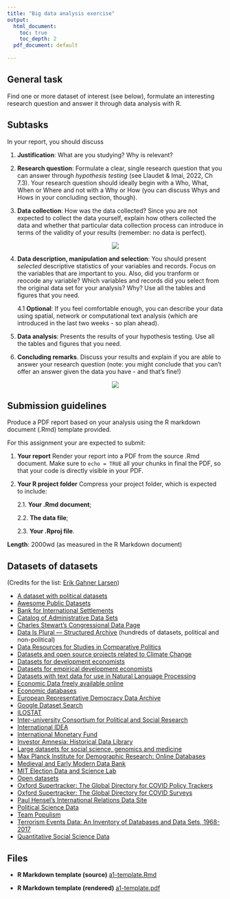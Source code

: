 ```yaml
---
title: "Big data analysis exercise"
output:
  html_document:
    toc: true
    toc_depth: 2
  pdf_document: default
  
---
```


## General task

Find one or more dataset of interest (see below), formulate an interesting research question and answer it through data analysis with R. 

## Subtasks

In your report, you should discuss

1. **Justification**: What are you studying? Why is relevant? 

2. **Research question**: Formulate a clear, single research question that you can answer through *hypothesis testing* (see Llaudet & Imai, 2022, Ch 7.3). Your research question should ideally begin with a Who, What, When or Where and not with a Why or How (you can discuss Whys and Hows in your concluding section, though).

3. **Data collection**: How was the data collected? Since you are not expected to collect the data yourself, explain how others collected the data and whether that particular data collection process can introduce in terms of the validity of your results (remember: no data is perfect).

<center>![](https://media.giphy.com/media/9RWcytIJi3uYo/giphy.gif)</center>

4. **Data description, manipulation and selection**: You should present *selected* descriptive statistics of your variables and records. Focus on the variables that are important to you.  Also, did you tranform or reocode any variable? Which variables and records did you select from the original data set for your analysis? Why? Use all the tables and figures that you need. 

    4.1 **Optional**: If you feel comfortable enough, you can describe your data using spatial, network or computational text analysis (which are introduced in the last two weeks - so plan ahead). 

5. **Data analysis**: Presents the results of your hypothesis testing. Use all the tables and figures that you need. 

6. **Concluding remarks**. Discuss your results and explain if you are able to answer your research question (note: you might conclude that you can't offer an answer given the data you have - and that's fine!)

<center>![](https://media.giphy.com/media/5T06fayphNrPayKYak/giphy.gif)</center>

## Submission guidelines

Produce a PDF report based on your analysis using the R markdown document (.Rmd) template provided. 

For this assignment your are expected to submit:

1. **Your report** Render your report into a PDF from the source .Rmd document. Make sure to `echo = TRUE` all your chunks in final the PDF, so that your code is directly visible in your PDF.

2. **Your R project folder** Compress your project folder, which is expected to include:

    2.1. **Your .Rmd document**;
  
    2.2. **The data file**;
  
    2.3. **Your .Rproj file**.
    
**Length**: 2000wd (as measured in the R Markdown document)

## Datasets of datasets

(Credits for the list: [Erik Gahner Larsen](https://github.com/erikgahner))

- [A dataset with political datasets](https://github.com/erikgahner/PolData)
- [Awesome Public Datasets](https://github.com/awesomedata/awesome-public-datasets)
- [Bank for International Settlements](https://www.bis.org/statistics/index.htm)
- [Catalog of Administrative Data Sets](https://www.povertyactionlab.org/catalog-administrative-data-sets)
- [Charles Stewart's Congressional Data Page](http://web.mit.edu/17.251/www/data_page.html)
- [Data Is Plural — Structured Archive](https://docs.google.com/spreadsheets/d/1wZhPLMCHKJvwOkP4juclhjFgqIY8fQFMemwKL2c64vk/edit#gid=0) (hundreds of datasets, political and non-political)
- [Data Resources for Studies in Comparative Politics](https://docs.google.com/spreadsheets/d/1S-dMeDrg8kXElEvZyWelQfMANCmpmwpprbqGglYs4Ws/pubhtml?gid=325169251&single=true)
- [Datasets and open source projects related to Climate Change](https://github.com/KKulma/climate-change-data)
- [Datasets for development economists](http://devecondata.blogspot.com)
- [Datasets for empirical development economists](https://sites.google.com/site/medevecon/development-economics/devecondata)
- [Datasets with text data for use in Natural Language Processing](https://github.com/niderhoff/nlp-datasets)
- [Economic Data freely available online](https://www.economicsnetwork.ac.uk/data_sets)
- [Economic databases](https://ec.europa.eu/info/business-economy-euro/indicators-statistics/economic-databases_en)
- [European Representative Democracy Data Archive](http://www.erdda.se/)
- [Google Dataset Search](https://datasetsearch.research.google.com/)
- [ILOSTAT](https://ilostat.ilo.org/)
- [Inter-university Consortium for Political and Social Research](https://www.icpsr.umich.edu/icpsrweb/ICPSR/)
- [International IDEA](https://www.idea.int/data-tools)
- [International Monetary Fund](https://www.imf.org/en/Data)
- [Investor Amnesia: Historical Data Library](https://investoramnesia.com/historical-data/) 
- [Large datasets for social science, genomics and medicine](https://docs.google.com/spreadsheets/d/1ISYoRpx6A098m582lS4XDS2P9fdfKdAfA4ILjW44byY/edit)
- [Max Planck Institute for Demographic Research: Online Databases](https://www.demogr.mpg.de/en/projects_publications/online_databases_1906/default.htm)
- [Medieval and Early Modern Data Bank](https://memdb.libraries.rutgers.edu/)
- [MIT Election Data and Science Lab](https://electionlab.mit.edu/data)
- [Open datasets](https://docs.google.com/spreadsheets/d/1ejOJTNTL5ApCuGTUciV0REEEAqvhI2Rd2FCoj7afops/edit#gid=0)
- [Oxford Supertracker: The Global Directory for COVID Policy Trackers](https://supertracker.spi.ox.ac.uk/policy-trackers/)
- [Oxford Supertracker: The Global Directory for COVID Surveys](https://supertracker.spi.ox.ac.uk/surveys/)
- [Paul Hensel's International Relations Data Site](http://www.paulhensel.org/data.html)
- [Political Science Data](https://www.poliscidata.com/)
- [Team Populism](http://populism.byu.edu/Pages/Data)
- [Terrorism Events Data: An Inventory of Databases and Data Sets, 1968-2017](http://www.terrorismanalysts.com/pt/index.php/pot/article/view/622/html)
- [Quantitative Social Science Data](https://f.briatte.org/teaching/quanti/data/)

## Files 

* **R Markdown template (source)** [a1-template.Rmd](a3-template.Rmd)

* **R Markdown template (rendered)** [a1-template.pdf](a3-template.pdf)
